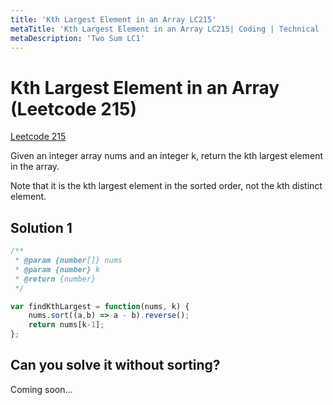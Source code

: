 ```yaml
---
title: 'Kth Largest Element in an Array LC215'
metaTitle: 'Kth Largest Element in an Array LC215| Coding | Technical | Interview Prep | Tiffany Lea'
metaDescription: 'Two Sum LC1'
---
```



# Kth Largest Element in an Array (Leetcode 215)

[Leetcode 215](https://leetcode.com/problems/kth-largest-element-in-an-array/)

Given an integer array nums and an integer k, return the kth largest element in the array.

Note that it is the kth largest element in the sorted order, not the kth distinct element.


## Solution 1

```javascript
/**
 * @param {number[]} nums
 * @param {number} k
 * @return {number}
 */

var findKthLargest = function(nums, k) {
    nums.sort((a,b) => a - b).reverse();
    return nums[k-1];
};
```

## Can you solve it without sorting?

Coming soon...
